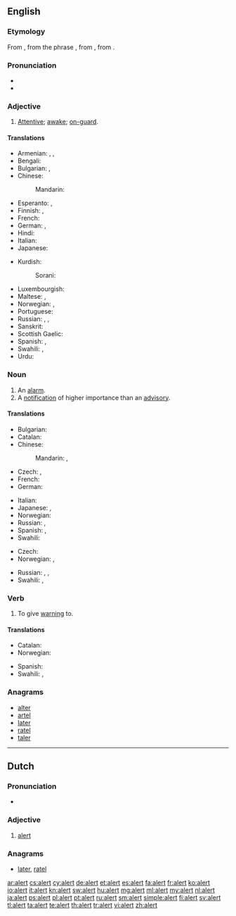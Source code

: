 ==English==

===Etymology===
From {{etyl|fr}} {{term|alerte||alert|lang=fr}}, from the phrase {{term|à l'erte||on the watch|lang=fr}}, from {{etyl|it}} {{term|all'erta||to the height|lang=it}}, from {{term|erta||lookout, tower|lang=it}}.

===Pronunciation===
* {{audio|en-us-alert.ogg|Audio (US)}}
* {{rhymes|ɜː(r)t}}

===Adjective===
{{en-adj}}

# [[attentive|Attentive]]; [[awake]]; [[on-guard]].

====Translations====
{{trans-top|attentive}}
* Armenian: {{t-|hy|զգաստ|tr=zgast}}, {{t+|hy|արթուն|tr=art’un}}, {{t-|hy|զգոն|tr=zgon}}
* Bengali: {{t-|bn|সতর্ক|tr=sôtôrkô|sc=Beng|xs=Bengali}}
* Bulgarian: {{t+|bg|бдителен}}, {{t+|bg|внимателен}}
* Chinese:
*: Mandarin: {{t|cmn|警惕|tr=jǐngtì|sc=Hani}}
* Esperanto: {{t-|eo|vigla|xs=Esperanto}}, {{t-|eo|mallaca|xs=Esperanto}}
* Finnish: {{t-|fi|virkeä}}, {{t-|fi|pirteä}}
* French: {{t|fr|alerte}}
* German: {{t|de|aufmerksam}}, {{t|de|wachsam}}
* Hindi: {{t-|hi|सतर्क|tr=satark|sc=Deva}}
* Italian: {{t-|it|allerta}}
* Japanese: {{t|ja|機敏|tr=きびんな, kibin na|alt=機敏な|sc=Jpan}}
{{trans-mid}}
* Kurdish:
*: Sorani: {{t|ku|وریا|tr=wirya|sc=ku-Arab}}
* Luxembourgish: {{t-|lb|aläert}}
* Maltese: {{t-|mt|attent|m|xs=Maltese}}, {{t-|mt|attenta|f|xs=Maltese}}
* Norwegian: {{t+|no|oppmerksom}}, {{t+|no|våken}}
* Portuguese: {{t+|pt|alerta}}
* Russian: {{t|ru|бдительный|tr=bdítelʹnyj|sc=Cyrl}}, {{t|ru|внимательный|tr=vnimátelʹnyj|sc=Cyrl}}, {{t|ru|настороженный|tr=nastoróžennyj|sc=Cyrl}}
* Sanskrit: {{t-|sa|सतर्क|tr=satarka|sc=Deva}}
* Scottish Gaelic: {{t-|gd|grad}}
* Spanish: {{t-|es|alerto}}, {{t-|es|vigilante}}
* Swahili: {{t+|sw|chonjo|xs=Swahili}}, {{t+|sw|tahadhari|xs=Swahili}}
* Urdu: {{t-|ur|سترک|tr=satark|sc=ur-Arab}}
{{trans-bottom}}

===Noun===
{{en-noun}}

# An [[alarm]].
# A [[notification]] of higher importance than an [[advisory]].

====Translations====
{{trans-top|an alarm}}
* Bulgarian: {{t+|bg|тревога}}
* Catalan: {{t-|ca|alerta|f}}
* Chinese:
*: Mandarin: {{t|cmn|警報|sc=Hani}}, {{t|cmn|警报|tr=jǐngbào|sc=Hani}}
* Czech: {{t-|cs|výstraha|f}}, {{t-|cs|poplach|m}}
* French: {{t|fr|alarme|f}}
* German: {{t|de|Alarm|m}}
{{trans-mid}}
* Italian: {{t+|it|allarme|m}}
* Japanese: {{t|ja|警告|tr=けいこく, keikoku|sc=Jpan}}, {{t|ja|警報|tr=けいほう, keihō|sc=Jpan}}
* Norwegian: {{t+|no|alarm|m}}
* Russian: {{t|ru|тревога|f|tr=trevóga|sc=Cyrl}}, {{t|ru|сигнализация|f|tr=signalizácija|sc=Cyrl}} {{qualifier|alarm system}}
* Spanish: {{t+|es|alerta|f}}, {{t+|es|alarma|f}}
* Swahili: {{t+|sw|tahadhari|xs=Swahili}}
{{trans-bottom}}

{{trans-top|a notification}}
* Czech: {{t-|cs|upozornění|n}}
* Norwegian: {{t+|no|advarsel|m}}, {{t+|no|varsel|n}}
{{trans-mid}}
* Russian: {{t|ru|предупреждение|n|tr=predupreždénije|sc=Cyrl}}, {{t|ru|оповещение|n|tr=opoveščénije|sc=Cyrl}}, {{t|ru|сообщение|n|tr=soobščénije|sc=Cyrl}}
* Swahili: {{t+|sw|chonjo|xs=Swahili}}, {{t+|sw|tahadhari|xs=Swahili}}
{{trans-bottom}}

===Verb===
{{en-verb}}

# To give [[warning]] to.

====Translations====
{{trans-top|to give warning to}}
* Catalan: {{t+|ca|alertar}}
* Norwegian: {{t+|no|varsle}}
{{trans-mid}}
* Spanish: {{t+|es|alertar}}
* Swahili: {{t+|sw|chonjo|xs=Swahili}}, {{t+|sw|tahadhari|xs=Swahili}}
{{trans-bottom}}

===Anagrams===
* [[alter#English|alter]]
* [[artel#English|artel]]
* [[later#English|later]]
* [[ratel#English|ratel]]
* [[taler#English|taler]]

----

==Dutch==

===Pronunciation===
* {{audio|Nl-alert.ogg|audio}}

===Adjective===
{{nl-adj}}

# [[#English|alert]]

===Anagrams===
* [[later#Dutch|later]], [[ratel#Dutch|ratel]]

[[ar:alert]]
[[cs:alert]]
[[cy:alert]]
[[de:alert]]
[[et:alert]]
[[es:alert]]
[[fa:alert]]
[[fr:alert]]
[[ko:alert]]
[[io:alert]]
[[it:alert]]
[[kn:alert]]
[[sw:alert]]
[[hu:alert]]
[[mg:alert]]
[[ml:alert]]
[[my:alert]]
[[nl:alert]]
[[ja:alert]]
[[ps:alert]]
[[pl:alert]]
[[pt:alert]]
[[ru:alert]]
[[sm:alert]]
[[simple:alert]]
[[fi:alert]]
[[sv:alert]]
[[tl:alert]]
[[ta:alert]]
[[te:alert]]
[[th:alert]]
[[tr:alert]]
[[vi:alert]]
[[zh:alert]]